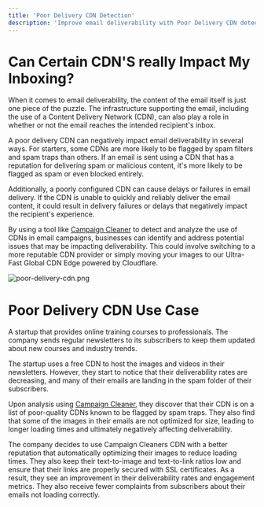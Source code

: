 ```yaml
---
title: 'Poor Delivery CDN Detection'
description: 'Improve email deliverability with Poor Delivery CDN detection. Learn how identifying and removing poor CDNs from your email campaigns can prevent inboxing issues'
---
```


# Can Certain CDN'S really Impact My Inboxing?
When it comes to email deliverability, the content of the email itself is just one piece of the puzzle. The infrastructure supporting the email, including the use of a Content Delivery Network (CDN), can also play a role in whether or not the email reaches the intended recipient's inbox.

A poor delivery CDN can negatively impact email deliverability in several ways. For starters, some CDNs are more likely to be flagged by spam filters and spam traps than others. If an email is sent using a CDN that has a reputation for delivering spam or malicious content, it's more likely to be flagged as spam or even blocked entirely.

Additionally, a poorly configured CDN can cause delays or failures in email delivery. If the CDN is unable to quickly and reliably deliver the email content, it could result in delivery failures or delays that negatively impact the recipient's experience.

By using a tool like [Campaign Cleaner](https://campaigncleaner.com/) to detect and analyze the use of CDNs in email campaigns, businesses can identify and address potential issues that may be impacting deliverability. This could involve switching to a more reputable CDN provider or simply moving your images to our Ultra-Fast Global CDN Edge powered by Cloudflare.

![poor-delivery-cdn.png](/images/poor-delivery-cdn-3.png)

# Poor Delivery CDN Use Case
<Note>
A startup that provides online training courses to professionals. The company sends regular newsletters to its subscribers to keep them updated about new courses and industry trends.
 
The startup uses a free CDN to host the images and videos in their newsletters. However, they start to notice that their deliverability rates are decreasing, and many of their emails are landing in the spam folder of their subscribers.
 
Upon analysis using [Campaign Cleaner](https://campaigncleaner.com/), they discover that their CDN is on a list of poor-quality CDNs known to be flagged by spam traps. They also find that some of the images in their emails are not optimized for size, leading to longer loading times and ultimately negatively affecting deliverability.
 
The company decides to use Campaign Cleaners CDN with a better reputation that automatically  optimizing their images to reduce loading times. They also keep their text-to-image and text-to-link ratios low and ensure that their links are properly secured with SSL certificates. As a result, they see an improvement in their deliverability rates and engagement metrics. They also receive fewer complaints from subscribers about their emails not loading correctly.
</Note>